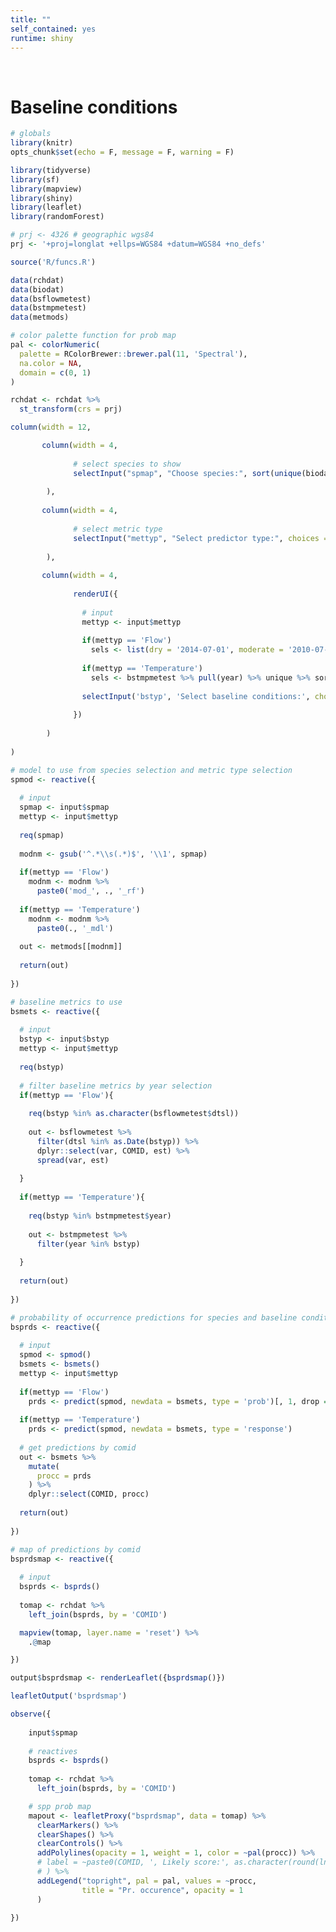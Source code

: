 ```yaml
---
title: ""
self_contained: yes
runtime: shiny
---
```


<br>

# Baseline conditions {.tabset}

```r
# globals
library(knitr)
opts_chunk$set(echo = F, message = F, warning = F)

library(tidyverse)
library(sf)
library(mapview)
library(shiny)
library(leaflet)
library(randomForest)

# prj <- 4326 # geographic wgs84
prj <- '+proj=longlat +ellps=WGS84 +datum=WGS84 +no_defs'

source('R/funcs.R')

data(rchdat)
data(biodat)
data(bsflowmetest)
data(bstmpmetest)
data(metmods)

# color palette function for prob map
pal <- colorNumeric(
  palette = RColorBrewer::brewer.pal(11, 'Spectral'),
  na.color = NA,
  domain = c(0, 1)
)

rchdat <- rchdat %>% 
  st_transform(crs = prj)
```

```r
column(width = 12,

       column(width = 4, 
              
              # select species to show
              selectInput("spmap", "Choose species:", sort(unique(biodat$name)))
                
        ), 
       
       column(width = 4,
              
              # select metric type
              selectInput("mettyp", "Select predictor type:", choices = c('Flow', 'Temperature'))
       
        ),
       
       column(width = 4, 
              
              renderUI({
                
                # input
                mettyp <- input$mettyp
                
                if(mettyp == 'Flow')
                  sels <- list(dry = '2014-07-01', moderate = '2010-07-01', wet = '1993-07-01')
                
                if(mettyp == 'Temperature')
                  sels <- bstmpmetest %>% pull(year) %>% unique %>% sort
                
                selectInput('bstyp', 'Select baseline conditions:', choices = sels)
                
              })
              
        )
       
)
```

```r
# model to use from species selection and metric type selection
spmod <- reactive({
  
  # input
  spmap <- input$spmap
  mettyp <- input$mettyp
  
  req(spmap)
  
  modnm <- gsub('^.*\\s(.*)$', '\\1', spmap)
  
  if(mettyp == 'Flow')
    modnm <- modnm %>% 
      paste0('mod_', ., '_rf')
  
  if(mettyp == 'Temperature')
    modnm <- modnm %>% 
      paste0(., '_mdl')
    
  out <- metmods[[modnm]]
  
  return(out)
  
})

# baseline metrics to use
bsmets <- reactive({
  
  # input
  bstyp <- input$bstyp
  mettyp <- input$mettyp
  
  req(bstyp)
  
  # filter baseline metrics by year selection
  if(mettyp == 'Flow'){
    
    req(bstyp %in% as.character(bsflowmetest$dtsl))
    
    out <- bsflowmetest %>% 
      filter(dtsl %in% as.Date(bstyp)) %>% 
      dplyr::select(var, COMID, est) %>% 
      spread(var, est)
    
  }
  
  if(mettyp == 'Temperature'){
    
    req(bstyp %in% bstmpmetest$year)
    
    out <- bstmpmetest %>% 
      filter(year %in% bstyp)
    
  }
  
  return(out)
  
})

# probability of occurrence predictions for species and baseline condition
bsprds <- reactive({
  
  # input
  spmod <- spmod()
  bsmets <- bsmets()
  mettyp <- input$mettyp
  
  if(mettyp == 'Flow')
    prds <- predict(spmod, newdata = bsmets, type = 'prob')[, 1, drop = T]
  
  if(mettyp == 'Temperature')
    prds <- predict(spmod, newdata = bsmets, type = 'response')
  
  # get predictions by comid
  out <- bsmets %>% 
    mutate(
      procc = prds
    ) %>% 
    dplyr::select(COMID, procc)
  
  return(out)
  
})

# map of predictions by comid 
bsprdsmap <- reactive({
  
  # input
  bsprds <- bsprds()
  
  tomap <- rchdat %>% 
    left_join(bsprds, by = 'COMID')

  mapview(tomap, layer.name = 'reset') %>% 
    .@map

})
```

```r
output$bsprdsmap <- renderLeaflet({bsprdsmap()})
```
```r
leafletOutput('bsprdsmap')

observe({
    
    input$spmap
    
    # reactives
    bsprds <- bsprds()
  
    tomap <- rchdat %>% 
      left_join(bsprds, by = 'COMID')

    # spp prob map
    mapout <- leafletProxy("bsprdsmap", data = tomap) %>%
      clearMarkers() %>%
      clearShapes() %>%
      clearControls() %>%
      addPolylines(opacity = 1, weight = 1, color = ~pal(procc)) %>% 
      # label = ~paste0(COMID, ', Likely score:', as.character(round(lns, 2)))
      # ) %>%
      addLegend("topright", pal = pal, values = ~procc,
                title = "Pr. occurence", opacity = 1
      )

})
  
```



